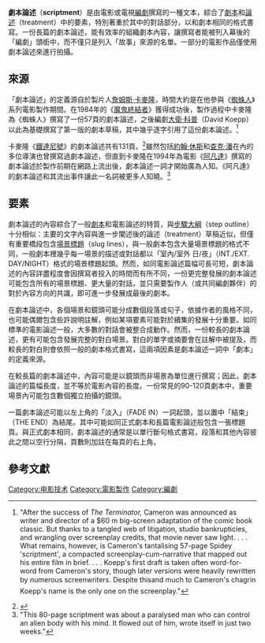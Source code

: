 '''劇本論述'''（'''scriptment'''）是由電影或電視[[編劇|編劇]]撰寫的一種文本，綜合了[[劇本|劇本]]和[[電影論述|論述]]（treatment）中的要素，特別著重於其中的對話部分，以和劇本相同的格式書寫。一份長篇的劇本論述，能有效率的組織劇本內容，讓撰寫者能被列入幕後的「編劇」頭銜中，而不僅只是列入「故事」來源的名單。一部分的電影作品僅使用劇本論述來進行拍攝。

== 來源 ==
「劇本論述」的定義源自於製片人[[詹姆斯·卡麥隆|詹姆斯·卡麥隆]]，時間大約是在他參與《[[蜘蛛侠系列电影|蜘蛛人]]》系列電影製作期間。在1984年的《[[魔鬼終結者|魔鬼終結者]]》獲得成功後，製作過程中卡麥隆為《蜘蛛人》撰寫了一份57頁的劇本論述，之後編劇[[大衛·科普|大衛·科普]]（David Koepp）以此為基礎撰寫了第一版的劇本草稿，其中幾乎逐字引用了這份劇本論述。<ref name="TotalFilmJan10">
{{cite journal
 | last =
 | first=
 | date = January 2010 issue (pub. Dec 2009)
 | title = King of the World: The Complete Works of James Cameron
 | journal = Total Film (special supplement)
 | location = London UK
 | pages = p. 30
 | publisher = Future Publishing Ltd
}}"After the success of ''The Terminator,'' Cameron was announced as writer and director of a $60 m big-screen adaptation of the comic book classic. But thanks to a tangled web of litigation, studio bankrupticies, and wrangling over screenplay credits, that movie never saw light. . . . What remains, however, is Cameron's tantalising <!-- British spelling -->57-page Spidey 'scriptment', a compacted screenplay-cum-narrative that mapped out his entire film in brief. . . . Koepp's first draft is taken often word-for-word from Cameron's story, though later versions were heavily rewritten by numerous screenwriters. Despite this&#151;and much to Cameron's chagrin&#151; Koepp's name is the only one on the screenplay."</ref>

卡麥隆《[[鐵達尼號_(1997年電影)|鐵達尼號]]》的劇本論述共有131頁。<ref>
{{cite book
 | author = Jermyn, Deborah
 |author2=Redmond, Sean
  | year = 2003
 | title = The Cinema of Kathryn Bigelow: Hollywood Transgressor
 | publisher = Wallflower Press
 | location = London UK
 | page = 190
 | isbn = 1-903364-42-6
 | quote = Cocks (''Last Temptation of Christ'', ''Age of Innocence'', [uncredited] ''Titanic'') entered into the writing process when Cameron finished his 131-page 'scriptment' and turned his attention to ''True Lies''.
}}</ref>雖然包括[[約翰·休斯|約翰·休斯]]和[[查克·潘|查克·潘]]在內的多位導演也曾撰寫過劇本論述，但直到卡麥隆在1994年為電影《[[阿凡達|阿凡達]]》撰寫的劇本論述於製作前期在網路上流出後，劇本論述一詞才開始廣為人知。《阿凡達》的劇本論述和其流出事件讓此一名詞被更多人知曉。<ref> {{cite journal
 | last =
 | first=
 | date = January 2010 issue (pub. Dec 2009), cover story
 | title = Revolution 09: Avatar
 | journal = Total Film magazine
 | location = London UK
 | pages = p. 74
 | publisher = Future Publishing Ltd
}} "This 80-page scriptment was about a paralysed <!-- British spelling --> man who can control an alien body with his mind. It flowed out of him, wrote itself in just two weeks."</ref>

== 要素 ==
劇本論述的內容綜合了一般[[劇本|劇本]]和電影論述的特質，與[[步驟大綱|步驟大綱]]（step outline）十分相似：主要的文字內容與進一步闡述後的論述（treatment）草稿近似，但僅有重要橋段包含[[劇本場景標題|場景標題]]（slug lines），與一般劇本包含大量場景標題的格式不同，一般劇本裡幾乎每一場景的描述或對話都以「室內/室外 日/夜」（INT./EXT. DAY/NIGHT）格式的場景標題起頭。然而，如同電影論述篇幅可長可短，劇本論述的內容詳盡程度會因撰寫者投入的時間而有所不同，一份更完整發展的劇本論述可能包含所有的場景標題、更大量的對話，並只需要製作人（或共同編劇夥伴）的對於內容方向的共識，即可進一步發展成最後的劇本。

在劇本論述中，各個場景和鏡頭可能分成數個段落或句子，依據作者的風格不同，也可能偶爾包含些許說明註解，例如某項要素可能對於續集的發展十分重要。如同標準的電影論述一般，大多數的對話會被整合成動作。然而，一份較長的劇本論述，更有可能包含發展完整的對白場景。對白的單字或摘要會在註解中被提及，而較長的對白則會依照一般的劇本格式書寫，這兩項因素是劇本論述一詞中「劇本」的定義來源。

在較長篇的劇本論述中，內容可能是以鏡頭而非場景為單位進行撰寫；因此，劇本論述的篇幅長度，並不等於電影內容的長度。一份常見的90-120頁劇本中，重要場景內可能包含數個獨立拍攝的鏡頭。

一篇劇本論述可能以左上角的「淡入」（FADE IN）一詞起頭，並以置中「結束」（THE END）為結尾。其中可能如同正式劇本和長篇電影論述般包含一張標題頁。與正式劇本相同，劇本論述的通常是以單行斷句格式書寫，段落和其他內容彼此之間以空行分隔，頁數則加註在每頁的右上角。

== 參考文獻 ==
{{reflist}}

[[Category:电影技术|Category:电影技术]]
[[Category:電影製作|Category:電影製作]]
[[Category:編劇|Category:編劇]]